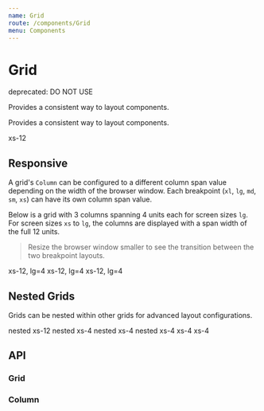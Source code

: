 ```yaml
---
name: Grid
route: /components/Grid
menu: Components
---
```



# Grid

<Lozenge variant="warning">deprecated: DO NOT USE</Lozenge>

Provides a consistent way to layout components.

<SpacedGroup>
  <Lozenge bold variant="error" text="deprecated" />
</SpacedGroup>

Provides a consistent way to layout components.

<Playground>
  <Grid>
    <Paper>xs-12</Paper>
  </Grid>
</Playground>

## Responsive

A grid's `Column` can be configured to a different column span value depending on the width of the browser window. Each breakpoint (`xl`, `lg`, `md`, `sm`, `xs`) can have its own column span value.

Below is a grid with 3 columns spanning 4 units each for screen sizes `lg`. For screen sizes `xs` to `lg`, the columns are displayed with a span width of the full 12 units.

> Resize the browser window smaller to see the transition between the two breakpoint layouts.

<Playground>
  <Grid spacing={16}>
    <Column xs={12} lg={4}>
      <Paper>xs-12, lg=4</Paper>
    </Column>
    <Column xs={12} lg={4}>
      <Paper>xs-12, lg=4</Paper>
    </Column>
    <Column xs={12} lg={4}>
      <Paper>xs-12, lg=4</Paper>
    </Column>
  </Grid>
</Playground>

## Nested Grids

Grids can be nested within other grids for advanced layout configurations.

<Playground>
  <Grid spacing={16}>
    <Column xs={8}>
      <Grid spacing={16}>
        <Column xs={12}>
          <Paper>nested xs-12</Paper>
        </Column>
        <Column xs={4}>
          <Paper>nested xs-4</Paper>
        </Column>
        <Column xs={4}>
          <Paper>nested xs-4</Paper>
        </Column>
        <Column xs={4}>
          <Paper>nested xs-4</Paper>
        </Column>
      </Grid>
    </Column>
    <Column xs={4}>
      <Paper>xs-4</Paper>
    </Column>
    <Column xs={4}>
      <Paper>xs-4</Paper>
    </Column>
  </Grid>
</Playground>

## API

### Grid

<PropsTable of={Grid} />

### Column

<PropsTable of={Column} />
